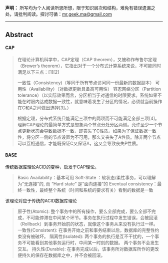 **声明：** 所写均为个人阅读所思所想，限于知识层次和结构，难免有错误遗漏之处，请批判阅读。探讨可循：<mr.geek.ma@gmail.com>

* * *

## Abstract

#### CAP

> 在理论计算机科学中，CAP定理（CAP theorem），又被称作布鲁尔定理（Brewer's theorem），它指出对于一个分布式计算系统来说，不可能同时满足以下三点：[1][2]
>
> 一致性（Consistency)（等同于所有节点访问同一份最新的数据副本）
> 可用性（Availability）（对数据更新具备高可用性）
> 容忍网络分区（Partition tolerance）（以实际效果而言，分区相当于对通信的时限要求。系统如果不能在时限内达成数据一致性，就意味着发生了分区的情况，必须就当前操作在C和A之间做出选择[3]。）
>
>根据定理，分布式系统只能满足三项中的两项而不可能满足全部三项[4]。理解CAP理论的最简单方式是想象两个节点分处分区两侧。允许至少一个节点更新状态会导致数据不一致，即丧失了C性质。如果为了保证数据一致性，将分区一侧的节点设置为不可用，那么又丧失了A性质。除非两个节点可以互相通信，才能既保证C又保证A，这又会导致丧失P性质。

#### BASE

传统数据库理论ACID的变种，启发于CAP理论。

> Basic Availability：基本可用
> Soft-State ：软状态/柔性事务，可以理解为”无连接”的, 而 “Hard state” 是”面向连接”的
> Eventual consistency：最终一致性，最终整个系统（时间和系统的要求有关）看到的数据是一致

该理论对应于传统的ACID数据库理论

> 原子性(Atomic): 整个事务中的所有操作，要么全部完成，要么全部不完成，不可能停滞在中间某个环节。事务在执行过程中发生错误，会被回滚（Rollback）到事务开始前的状态，就像这个事务从来没有执行过一样。
> 一致性(Consistent): 在事务开始之前和事务结束以后，数据库的完整性约束没有被破坏。
> 隔离性(Isolated): 两个事务的执行是互不干扰的，一个事务不可能看到其他事务运行时，中间某一时刻的数据。 两个事务不会发生交互。
> 持久性(Durable): 在事务完成以后，该事务所对数据库所作的更改便持久的保存在数据库之中，并不会被回滚。

